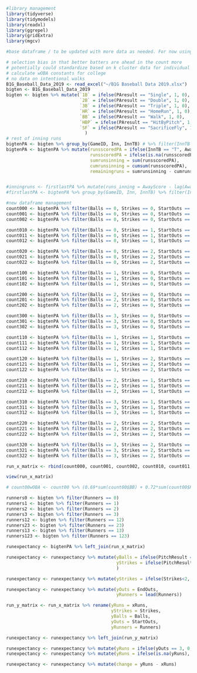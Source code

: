 ```{r}
#library management
library(tidyverse)
library(tidymodels)
library(readxl)
library(ggrepel)
library(gridExtra)
library(mgcv)
```

```{r}
#base dataframe / to be updated with more data as needed. For now using 2019 data from big ten only

# selection bias in that better batters are ahead in the count more
# potentially could standardize based on k cluster data for individual batters?
# calculate wOBA constants for college
# no data on intentional walks
B1G_Baseball_Data_2019 <- read_excel("~/B1G Baseball Data 2019.xlsx")
bigten <- B1G_Baseball_Data_2019
bigten <- bigten %>% mutate(`1B` = ifelse(PAresult == "Single", 1, 0),
                            `2B` = ifelse(PAresult == "Double", 1, 0),
                            `3B` = ifelse(PAresult == "Triple", 1, 0),
                            `HR` = ifelse(PAresult == "HomeRun", 1, 0),
                            `BB` = ifelse(PAresult == "Walk", 1, 0),
                            `HBP` = ifelse(PAresult == "HitByPitch", 1, 0),
                            `SF` = ifelse(PAresult == "SacrificeFly", 1, 0),
                              )
# rest of inning runs
bigtenPA <- bigten %>% group_by(GameID, Inn, InnTB) # %>% filter(InnTB == "T")
bigtenPA <- bigtenPA %>% mutate(runsscoredPA = ifelse(InnTB == "T", AwayScore-lag(AwayScore, n=1), HomeScore-lag(HomeScore, n=1)),
                                runsscoredPA = ifelse(is.na(runsscoredPA), RunScore, runsscoredPA),
                                sumrunsinning = sum(runsscoredPA),
                                cumrunsinning = cumsum(runsscoredPA),
                                remainingruns = sumrunsinning - cumrunsinning) %>% select(EventID, GameID, Inn, InnTB, Balls, Strikes, Runners, AwayScore, HomeScore, StartOuts, EndOuts, sumrunsinning, cumrunsinning, remainingruns, PitchResult)


#inningruns <- firstlastPA %>% mutate(runs_inning = AwayScore - lag(AwayScore, n=1))
#firstlastPA <- bigtenPA %>% group_by(GameID, Inn, InnTB) %>% filter(InnPA == 1 | EndOuts == 3, InnTB =="T")
```

```{r}
#new dataframe management
count000 <- bigtenPA %>% filter(Balls == 0, Strikes == 0, StartOuts ==  0) %>% group_by(Runners) %>% mutate(xRuns = mean(remainingruns, na.rm = TRUE)) %>% select(Balls, Strikes, StartOuts, Runners, xRuns) %>% distinct()
count001 <- bigtenPA %>% filter(Balls == 0, Strikes == 0, StartOuts ==  1) %>% group_by(Runners) %>% mutate(xRuns = mean(remainingruns, na.rm = TRUE)) %>% select(Balls, Strikes, StartOuts, Runners, xRuns) %>% distinct()
count002 <- bigtenPA %>% filter(Balls == 0, Strikes == 0, StartOuts ==  2) %>% group_by(Runners) %>% mutate(xRuns = mean(remainingruns, na.rm = TRUE)) %>% select(Balls, Strikes, StartOuts, Runners, xRuns) %>% distinct()

count010 <- bigtenPA %>% filter(Balls == 0, Strikes == 1, StartOuts == 0) %>% group_by(Runners) %>% mutate(xRuns = mean(remainingruns, na.rm = TRUE)) %>% select(Balls, Strikes, StartOuts, Runners, xRuns) %>% distinct()
count011 <- bigtenPA %>% filter(Balls == 0, Strikes == 1, StartOuts == 1) %>% group_by(Runners) %>% mutate(xRuns = mean(remainingruns, na.rm = TRUE)) %>% select(Balls, Strikes, StartOuts, Runners, xRuns) %>% distinct()
count012 <- bigtenPA %>% filter(Balls == 0, Strikes == 1, StartOuts == 2) %>% group_by(Runners) %>% mutate(xRuns = mean(remainingruns, na.rm = TRUE)) %>% select(Balls, Strikes, StartOuts, Runners, xRuns) %>% distinct()

count020 <- bigtenPA %>% filter(Balls == 0, Strikes == 2, StartOuts == 0) %>% group_by(Runners) %>% mutate(xRuns = mean(remainingruns, na.rm = TRUE)) %>% select(Balls, Strikes, StartOuts, Runners, xRuns) %>% distinct()
count021 <- bigtenPA %>% filter(Balls == 0, Strikes == 2, StartOuts == 1) %>% group_by(Runners) %>% mutate(xRuns = mean(remainingruns, na.rm = TRUE)) %>% select(Balls, Strikes, StartOuts, Runners, xRuns) %>% distinct()
count022 <- bigtenPA %>% filter(Balls == 0, Strikes == 2, StartOuts == 2) %>% group_by(Runners) %>% mutate(xRuns = mean(remainingruns, na.rm = TRUE)) %>% select(Balls, Strikes, StartOuts, Runners, xRuns) %>% distinct()

count100 <- bigtenPA %>% filter(Balls == 1, Strikes == 0, StartOuts ==  0) %>% group_by(Runners) %>% mutate(xRuns = mean(remainingruns, na.rm = TRUE)) %>% select(Balls, Strikes, StartOuts, Runners, xRuns) %>% distinct()
count101 <- bigtenPA %>% filter(Balls == 1, Strikes == 0, StartOuts ==  1) %>% group_by(Runners) %>% mutate(xRuns = mean(remainingruns, na.rm = TRUE)) %>% select(Balls, Strikes, StartOuts, Runners, xRuns) %>% distinct()
count102 <- bigtenPA %>% filter(Balls == 1, Strikes == 0, StartOuts ==  2) %>% group_by(Runners) %>% mutate(xRuns = mean(remainingruns, na.rm = TRUE)) %>% select(Balls, Strikes, StartOuts, Runners, xRuns) %>% distinct()

count200 <- bigtenPA %>% filter(Balls == 2, Strikes == 0, StartOuts ==  0) %>% group_by(Runners) %>% mutate(xRuns = mean(remainingruns, na.rm = TRUE)) %>% select(Balls, Strikes, StartOuts, Runners, xRuns) %>% distinct()
count201 <- bigtenPA %>% filter(Balls == 2, Strikes == 0, StartOuts ==  1) %>% group_by(Runners) %>% mutate(xRuns = mean(remainingruns, na.rm = TRUE)) %>% select(Balls, Strikes, StartOuts, Runners, xRuns) %>% distinct()
count202 <- bigtenPA %>% filter(Balls == 2, Strikes == 0, StartOuts ==  2) %>% group_by(Runners) %>% mutate(xRuns = mean(remainingruns, na.rm = TRUE)) %>% select(Balls, Strikes, StartOuts, Runners, xRuns) %>% distinct()

count300 <- bigtenPA %>% filter(Balls == 3, Strikes == 0, StartOuts ==  0) %>% group_by(Runners) %>% mutate(xRuns = mean(remainingruns, na.rm = TRUE)) %>% select(Balls, Strikes, StartOuts, Runners, xRuns) %>% distinct()
count301 <- bigtenPA %>% filter(Balls == 3, Strikes == 0, StartOuts ==  1) %>% group_by(Runners) %>% mutate(xRuns = mean(remainingruns, na.rm = TRUE)) %>% select(Balls, Strikes, StartOuts, Runners, xRuns) %>% distinct()
count302 <- bigtenPA %>% filter(Balls == 3, Strikes == 0, StartOuts ==  2) %>% group_by(Runners) %>% mutate(xRuns = mean(remainingruns, na.rm = TRUE)) %>% select(Balls, Strikes, StartOuts, Runners, xRuns) %>% distinct()

count110 <- bigtenPA %>% filter(Balls == 1, Strikes == 1, StartOuts == 0) %>% group_by(Runners) %>% mutate(xRuns = mean(remainingruns, na.rm = TRUE)) %>% select(Balls, Strikes, StartOuts, Runners, xRuns) %>% distinct()
count111 <- bigtenPA %>% filter(Balls == 1, Strikes == 1, StartOuts == 1) %>% group_by(Runners) %>% mutate(xRuns = mean(remainingruns, na.rm = TRUE)) %>% select(Balls, Strikes, StartOuts, Runners, xRuns) %>% distinct()
count112 <- bigtenPA %>% filter(Balls == 1, Strikes == 1, StartOuts == 2) %>% group_by(Runners) %>% mutate(xRuns = mean(remainingruns, na.rm = TRUE)) %>% select(Balls, Strikes, StartOuts, Runners, xRuns) %>% distinct()

count120 <- bigtenPA %>% filter(Balls == 1, Strikes == 2, StartOuts == 0) %>% group_by(Runners) %>% mutate(xRuns = mean(remainingruns, na.rm = TRUE)) %>% select(Balls, Strikes, StartOuts, Runners, xRuns) %>% distinct()
count121 <- bigtenPA %>% filter(Balls == 1, Strikes == 2, StartOuts == 1) %>% group_by(Runners) %>% mutate(xRuns = mean(remainingruns, na.rm = TRUE)) %>% select(Balls, Strikes, StartOuts, Runners, xRuns) %>% distinct()
count122 <- bigtenPA %>% filter(Balls == 1, Strikes == 2, StartOuts == 2) %>% group_by(Runners) %>% mutate(xRuns = mean(remainingruns, na.rm = TRUE)) %>% select(Balls, Strikes, StartOuts, Runners, xRuns) %>% distinct()

count210 <- bigtenPA %>% filter(Balls == 2, Strikes == 1, StartOuts == 0) %>% group_by(Runners) %>% mutate(xRuns = mean(remainingruns, na.rm = TRUE)) %>% select(Balls, Strikes, StartOuts, Runners, xRuns) %>% distinct()
count211 <- bigtenPA %>% filter(Balls == 2, Strikes == 1, StartOuts == 1) %>% group_by(Runners) %>% mutate(xRuns = mean(remainingruns, na.rm = TRUE)) %>% select(Balls, Strikes, StartOuts, Runners, xRuns) %>% distinct()
count212 <- bigtenPA %>% filter(Balls == 2, Strikes == 1, StartOuts == 2) %>% group_by(Runners) %>% mutate(xRuns = mean(remainingruns, na.rm = TRUE)) %>% select(Balls, Strikes, StartOuts, Runners, xRuns) %>% distinct()

count310 <- bigtenPA %>% filter(Balls == 3, Strikes == 1, StartOuts == 0) %>% group_by(Runners) %>% mutate(xRuns = mean(remainingruns, na.rm = TRUE)) %>% select(Balls, Strikes, StartOuts, Runners, xRuns) %>% distinct()
count311 <- bigtenPA %>% filter(Balls == 3, Strikes == 1, StartOuts == 1) %>% group_by(Runners) %>% mutate(xRuns = mean(remainingruns, na.rm = TRUE)) %>% select(Balls, Strikes, StartOuts, Runners, xRuns) %>% distinct()
count312 <- bigtenPA %>% filter(Balls == 3, Strikes == 1, StartOuts == 2) %>% group_by(Runners) %>% mutate(xRuns = mean(remainingruns, na.rm = TRUE)) %>% select(Balls, Strikes, StartOuts, Runners, xRuns) %>% distinct()

count220 <- bigtenPA %>% filter(Balls == 2, Strikes == 2, StartOuts == 0) %>% group_by(Runners) %>% mutate(xRuns = mean(remainingruns, na.rm = TRUE)) %>% select(Balls, Strikes, StartOuts, Runners, xRuns) %>% distinct()
count221 <- bigtenPA %>% filter(Balls == 2, Strikes == 2, StartOuts == 1) %>% group_by(Runners) %>% mutate(xRuns = mean(remainingruns, na.rm = TRUE)) %>% select(Balls, Strikes, StartOuts, Runners, xRuns) %>% distinct()
count222 <- bigtenPA %>% filter(Balls == 2, Strikes == 2, StartOuts == 2) %>% group_by(Runners) %>% mutate(xRuns = mean(remainingruns, na.rm = TRUE)) %>% select(Balls, Strikes, StartOuts, Runners, xRuns) %>% distinct()

count320 <- bigtenPA %>% filter(Balls == 3, Strikes == 2, StartOuts == 0) %>% group_by(Runners) %>% mutate(xRuns = mean(remainingruns, na.rm = TRUE)) %>% select(Balls, Strikes, StartOuts, Runners, xRuns) %>% distinct()
count321 <- bigtenPA %>% filter(Balls == 3, Strikes == 2, StartOuts == 1) %>% group_by(Runners) %>% mutate(xRuns = mean(remainingruns, na.rm = TRUE)) %>% select(Balls, Strikes, StartOuts, Runners, xRuns) %>% distinct()
count322 <- bigtenPA %>% filter(Balls == 3, Strikes == 2, StartOuts == 2) %>% group_by(Runners) %>% mutate(xRuns = mean(remainingruns, na.rm = TRUE)) %>% select(Balls, Strikes, StartOuts, Runners, xRuns) %>% distinct()

run_x_matrix <- rbind(count000, count001, count002, count010, count011, count012, count020, count021, count022, count100, count101, count102, count110, count111, count112, count120, count121, count122, count200, count201, count202, count210, count211, count212, count220, count221, count222, count300, count301, count302, count310, count311, count312, count320, count321, count322)

view(run_x_matrix)
```

```{r}
# count00wOBA <- count00 %>% (0.69*sum(count00$BB) + 0.72*sum(count00$HBP) + 0.89*sum(count00$`1B`) + 1.27*sum(count00$`2B`) + 1.62*sum(count00$`3B`) + 2.1*sum(count00$`HR`))/(sum(count00$AB) + sum(count00$BB) + sum(count00$SF) + sum(count00$HBP))
```

```{r}
runners0 <- bigten %>% filter(Runners == 0)
runners1 <- bigten %>% filter(Runners == 1)
runners2 <- bigten %>% filter(Runners == 2)
runners3 <- bigten %>% filter(Runners == 3)
runners12 <- bigten %>% filter(Runners == 12)
runners23 <- bigten %>% filter(Runners == 23)
runners13 <- bigten %>% filter(Runners == 13)
runners123 <- bigten %>% filter(Runners == 123)
```


```{r}
runexpectancy <- bigtenPA %>% left_join(run_x_matrix)

runexpectancy <- runexpectancy %>% mutate(yBalls = ifelse(PitchResult == "Ball", Balls+1, Balls),
                                          yStrikes = ifelse(PitchResult == "StrikeSwinging" | PitchResult == "StrikeTaken", Strikes+1, Strikes)
                                          )

runexpectancy <- runexpectancy %>% mutate(yStrikes = ifelse(Strikes<2, ifelse(PitchResult == "Foul", Strikes+1, yStrikes), yStrikes))

runexpectancy <- runexpectancy %>% mutate(yOuts = EndOuts,
                                          yRunners = lead(Runners))
```

```{r}
run_y_matrix <- run_x_matrix %>% rename(yRuns = xRuns,
                                        yStrikes = Strikes,
                                        yBalls = Balls,
                                        yOuts = StartOuts,
                                        yRunners = Runners)

runexpectancy <- runexpectancy %>% left_join(run_y_matrix)

runexpectancy <- runexpectancy %>% mutate(yRuns = ifelse(yOuts == 3, 0, yRuns))
runexpectancy <- runexpectancy %>% mutate(yRuns = ifelse(is.na(yRuns), lead(xRuns), yRuns))

runexpectancy <- runexpectancy %>% mutate(change = yRuns - xRuns)
```


